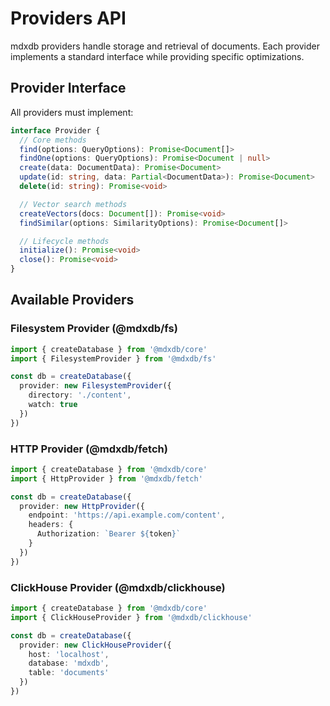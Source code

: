 # Providers API

mdxdb providers handle storage and retrieval of documents. Each provider implements a standard interface while providing specific optimizations.

## Provider Interface

All providers must implement:

```typescript
interface Provider {
  // Core methods
  find(options: QueryOptions): Promise<Document[]>
  findOne(options: QueryOptions): Promise<Document | null>
  create(data: DocumentData): Promise<Document>
  update(id: string, data: Partial<DocumentData>): Promise<Document>
  delete(id: string): Promise<void>

  // Vector search methods
  createVectors(docs: Document[]): Promise<void>
  findSimilar(options: SimilarityOptions): Promise<Document[]>

  // Lifecycle methods
  initialize(): Promise<void>
  close(): Promise<void>
}
```

## Available Providers


### Filesystem Provider (@mdxdb/fs)

```typescript
import { createDatabase } from '@mdxdb/core'
import { FilesystemProvider } from '@mdxdb/fs'

const db = createDatabase({
  provider: new FilesystemProvider({
    directory: './content',
    watch: true
  })
})
```

### HTTP Provider (@mdxdb/fetch)

```typescript
import { createDatabase } from '@mdxdb/core'
import { HttpProvider } from '@mdxdb/fetch'

const db = createDatabase({
  provider: new HttpProvider({
    endpoint: 'https://api.example.com/content',
    headers: {
      Authorization: `Bearer ${token}`
    }
  })
})
```

### ClickHouse Provider (@mdxdb/clickhouse)

```typescript
import { createDatabase } from '@mdxdb/core'
import { ClickHouseProvider } from '@mdxdb/clickhouse'

const db = createDatabase({
  provider: new ClickHouseProvider({
    host: 'localhost',
    database: 'mdxdb',
    table: 'documents'
  })
})
```
